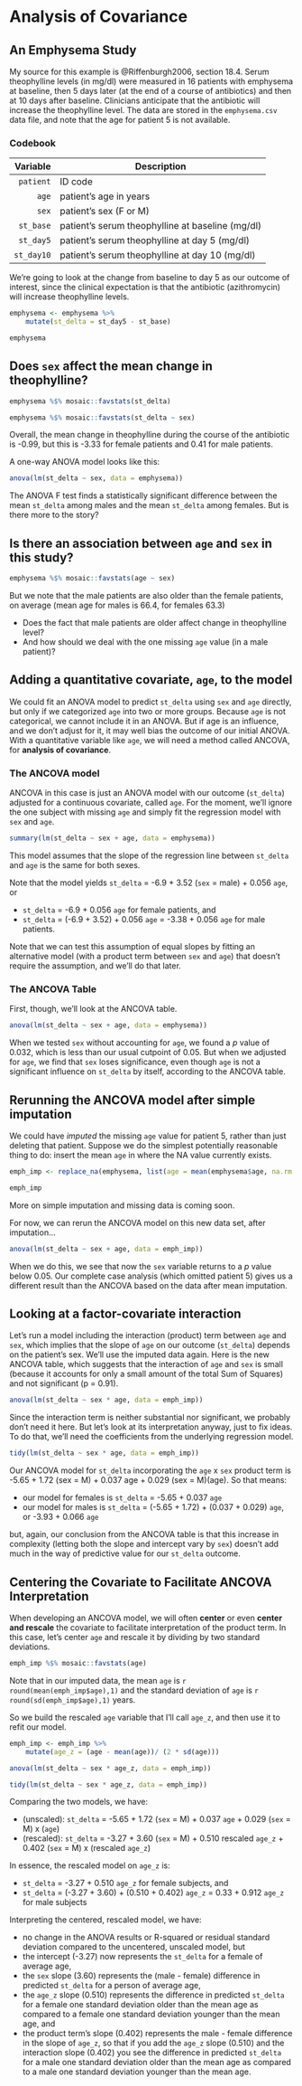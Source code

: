 # Analysis of Covariance

## An Emphysema Study

My source for this example is @Riffenburgh2006, section 18.4. Serum theophylline levels (in mg/dl) were measured in 16 patients with emphysema at baseline, then 5 days later (at the end of a course of antibiotics) and then at 10 days after baseline. Clinicians anticipate that the antibiotic will increase the theophylline level. The data are stored in the `emphysema.csv` data file, and note that the age for patient 5 is not available. 

### Codebook

Variable  | Description
--------: | --------------------------------------------------------
`patient` | ID code
`age`     | patient's age in years
`sex`     | patient's sex (F or M)
`st_base` | patient's serum theophylline at baseline (mg/dl)
`st_day5` | patient's serum theophylline at day 5 (mg/dl)
`st_day10` | patient's serum theophylline at day 10 (mg/dl)

We're going to look at the change from baseline to day 5 as our outcome of interest, since the clinical expectation is that the antibiotic (azithromycin) will increase theophylline levels.

```r
emphysema <- emphysema %>% 
    mutate(st_delta = st_day5 - st_base)

emphysema
```

## Does `sex` affect the mean change in theophylline? 

```r
emphysema %$% mosaic::favstats(st_delta)
```

```r
emphysema %$% mosaic::favstats(st_delta ~ sex)
```

Overall, the mean change in theophylline during the course of the antibiotic is -0.99, but this is -3.33 for female patients and 0.41 for male patients.

A one-way ANOVA model looks like this:

```r
anova(lm(st_delta ~ sex, data = emphysema))
```

The ANOVA F test finds a statistically significant difference between the mean `st_delta` among males and the mean `st_delta` among females. But is there more to the story?

## Is there an association between `age` and `sex` in this study?

```r
emphysema %$% mosaic::favstats(age ~ sex)
```

But we note that the male patients are also older than the female patients, on average (mean age for males is 66.4, for females 63.3) 

- Does the fact that male patients are older affect change in theophylline level? 
- And how should we deal with the one missing `age` value (in a male patient)?

## Adding a quantitative covariate, `age`, to the model

We could fit an ANOVA model to predict `st_delta` using `sex` and `age` directly, but only if we categorized `age` into two or more groups. Because `age` is not categorical, we cannot include it in an ANOVA. But if age is an influence, and we don't adjust for it, it may well bias the outcome of our initial ANOVA. With a quantitative variable like `age`, we will need a method called ANCOVA, for **analysis of covariance**.

### The ANCOVA model

ANCOVA in this case is just an ANOVA model with our outcome (`st_delta`) adjusted for a continuous covariate, called `age`. For the moment, we'll ignore the one subject with missing `age` and simply fit the regression model with `sex` and `age`.

```r
summary(lm(st_delta ~ sex + age, data = emphysema))
```

This model assumes that the slope of the regression line between `st_delta` and `age` is the same for both sexes. 

Note that the model yields `st_delta` = -6.9 + 3.52 (`sex` = male) + 0.056 `age`, or 

- `st_delta` = -6.9 + 0.056 `age` for female patients, and
- `st_delta` = (-6.9 + 3.52) + 0.056 `age` = -3.38 + 0.056 `age` for male patients.

Note that we can test this assumption of equal slopes by fitting an alternative model (with a product term between `sex` and `age`) that doesn't require the assumption, and we'll do that later. 

### The ANCOVA Table 

First, though, we'll look at the ANCOVA table.

```r
anova(lm(st_delta ~ sex + age, data = emphysema))
```

When we tested `sex` without accounting for `age`, we found a *p* value of 0.032, which is less than our usual cutpoint of 0.05. But when we adjusted for `age`, we find that `sex` loses significance, even though `age` is not a significant influence on `st_delta` by itself, according to the ANCOVA table.

## Rerunning the ANCOVA model after simple imputation

We could have *imputed* the missing `age` value for patient 5, rather than just deleting that patient. Suppose we do the simplest potentially reasonable thing to do: insert the mean `age` in where the NA value currently exists.

```r
emph_imp <- replace_na(emphysema, list(age = mean(emphysema$age, na.rm = TRUE)))

emph_imp
```

More on simple imputation and missing data is coming soon.

For now, we can rerun the ANCOVA model on this new data set, after imputation...

```r
anova(lm(st_delta ~ sex + age, data = emph_imp))
```

When we do this, we see that now the `sex` variable returns to a *p* value below 0.05. Our complete case analysis (which omitted patient 5) gives us a different result than the ANCOVA based on the data after mean imputation.

## Looking at a factor-covariate interaction

Let's run a model including the interaction (product) term between `age` and `sex`, which implies that the slope of `age` on our outcome (`st_delta`) depends on the patient's sex. We'll use the imputed data again. Here is the new ANCOVA table, which suggests that the interaction of `age` and `sex` is small (because it accounts for only a small amount of the total Sum of Squares) and not significant (p = 0.91).

```r
anova(lm(st_delta ~ sex * age, data = emph_imp))
```

Since the interaction term is neither substantial nor significant, we probably don't need it here. But let's look at its interpretation anyway, just to fix ideas. To do that, we'll need the coefficients from the underlying regression model.

```r
tidy(lm(st_delta ~ sex * age, data = emph_imp))
```

Our ANCOVA model for `st_delta` incorporating the `age` x `sex` product term is -5.65 + 1.72 (sex = M) + 0.037 age + 0.029 (sex = M)(age). So that means:

- our model for females is `st_delta` = -5.65 + 0.037 `age`
- our model for males is `st_delta` = (-5.65 + 1.72) + (0.037 + 0.029) `age`, or -3.93 + 0.066 `age`

but, again, our conclusion from the ANCOVA table is that this increase in complexity (letting both the slope and intercept vary by `sex`) doesn't add much in the way of predictive value for our `st_delta` outcome.

## Centering the Covariate to Facilitate ANCOVA Interpretation

When developing an ANCOVA model, we will often **center** or even **center and rescale** the covariate to facilitate interpretation of the product term. In this case, let's center `age` and rescale it by dividing by two standard deviations. 

```r
emph_imp %$% mosaic::favstats(age)
```

Note that in our imputed data, the mean `age` is `r round(mean(emph_imp$age),1)` and the standard deviation of `age` is `r round(sd(emph_imp$age),1)` years.

So we build the rescaled `age` variable that I'll call `age_z`, and then use it to refit our model.

```r
emph_imp <- emph_imp %>%
    mutate(age_z = (age - mean(age))/ (2 * sd(age)))

anova(lm(st_delta ~ sex * age_z, data = emph_imp))

tidy(lm(st_delta ~ sex * age_z, data = emph_imp))
```

Comparing the two models, we have:

- (unscaled): `st_delta` = -5.65 + 1.72 (`sex` = M) + 0.037 `age` + 0.029 (`sex` = M) x (`age`)
- (rescaled): `st_delta` = -3.27 + 3.60 (`sex` = M) + 0.510 rescaled `age_z` + 0.402 (`sex` = M) x (rescaled `age_z`)

In essence, the rescaled model on `age_z` is:

- `st_delta` = -3.27 + 0.510 `age_z` for female subjects, and
- `st_delta` = (-3.27 + 3.60) + (0.510 + 0.402) `age_z` = 0.33 + 0.912 `age_z` for male subjects

Interpreting the centered, rescaled model, we have:

- no change in the ANOVA results or R-squared or residual standard deviation compared to the uncentered, unscaled model, but
- the intercept (-3.27) now represents the `st_delta` for a female of average age,
- the `sex` slope (3.60) represents the (male - female) difference in predicted `st_delta` for a person of average age,
- the `age_z` slope (0.510) represents the difference in predicted `st_delta` for a female one standard deviation older than the mean age as compared to a female one standard deviation younger than the mean age, and
- the product term's slope (0.402) represents the male - female difference in the slope of `age_z`, so that if you add the `age_z` slope (0.510) and the interaction slope (0.402) you see the difference in predicted `st_delta` for a male one standard deviation older than the mean age as compared to a male one standard deviation younger than the mean age.


